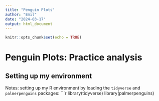 ```yaml
---
title: "Penguin Plots"
author: "Emil"
date: "2024-03-17"
output: html_document
---
```


```r
knitr::opts_chunk$set(echo = TRUE)
```

# Penguin Plots: Practice analysis

## Setting up my environment
Notes: setting up my R environment by loading the `tidyverse` and `palmerpenguins` packages:
```r
library(tidyverse)
library(palmerpenguins)